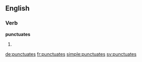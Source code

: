 ==English==

===Verb===
'''punctuates'''

# {{third-person singular of|punctuate}}

[[de:punctuates]]
[[fr:punctuates]]
[[simple:punctuates]]
[[sv:punctuates]]